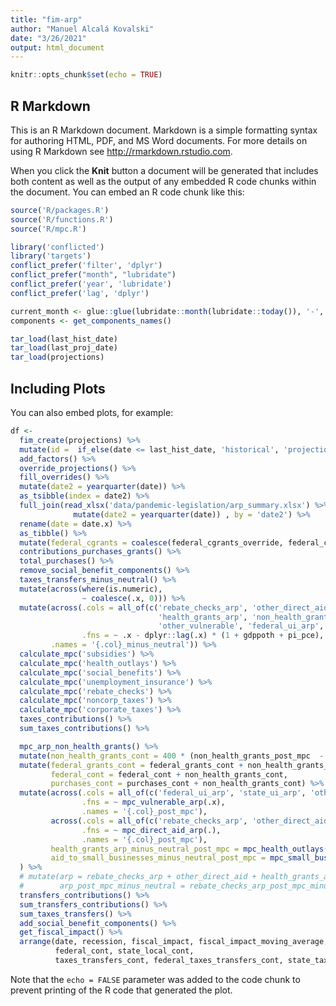 ```yaml
---
title: "fim-arp"
author: "Manuel Alcalá Kovalski"
date: "3/26/2021"
output: html_document
---
```


```r
knitr::opts_chunk$set(echo = TRUE)
```

## R Markdown

This is an R Markdown document.
Markdown is a simple formatting syntax for authoring HTML, PDF, and MS Word documents.
For more details on using R Markdown see <http://rmarkdown.rstudio.com>.

When you click the **Knit** button a document will be generated that includes both content as well as the output of any embedded R code chunks within the document.
You can embed an R code chunk like this:

```r
source('R/packages.R')
source('R/functions.R')
source('R/mpc.R')

library('conflicted')
library('targets')
conflict_prefer('filter', 'dplyr')
conflict_prefer("month", "lubridate")
conflict_prefer('year', 'lubridate')
conflict_prefer('lag', 'dplyr')

current_month <- glue::glue(lubridate::month(lubridate::today()), '-', lubridate::year(lubridate::today()))
components <- get_components_names()

tar_load(last_hist_date)
tar_load(last_proj_date)
tar_load(projections)

```

## Including Plots

You can also embed plots, for example:

```r
df <- 
  fim_create(projections) %>%
  mutate(id =  if_else(date <= last_hist_date, 'historical', 'projection')) %>%
  add_factors() %>%
  override_projections() %>%
  fill_overrides() %>% 
  mutate(date2 = yearquarter(date)) %>% 
  as_tsibble(index = date2) %>% 
  full_join(read_xlsx('data/pandemic-legislation/arp_summary.xlsx') %>% 
              mutate(date2 = yearquarter(date)) , by = 'date2') %>% 
  rename(date = date.x) %>% 
  as_tibble() %>% 
  mutate(federal_cgrants = coalesce(federal_cgrants_override, federal_cgrants)) %>%
  contributions_purchases_grants() %>%
  total_purchases() %>%
  remove_social_benefit_components() %>%
  taxes_transfers_minus_neutral() %>%
  mutate(across(where(is.numeric),
                ~ coalesce(.x, 0))) %>% 
  mutate(across(.cols = all_of(c('rebate_checks_arp', 'other_direct_aid', 
                                 'health_grants_arp', 'non_health_grants',
                                 'other_vulnerable', 'federal_ui_arp', 'state_ui_arp', 'aid_to_small_businesses')),
                .fns = ~ .x - dplyr::lag(.x) * (1 + gdppoth + pi_pce),
         .names = '{.col}_minus_neutral')) %>% 
  calculate_mpc('subsidies') %>%
  calculate_mpc('health_outlays') %>%
  calculate_mpc('social_benefits') %>%
  calculate_mpc('unemployment_insurance') %>%
  calculate_mpc('rebate_checks') %>%
  calculate_mpc('noncorp_taxes') %>%
  calculate_mpc('corporate_taxes') %>% 
  taxes_contributions() %>%
  sum_taxes_contributions() %>% 

  mpc_arp_non_health_grants() %>% 
  mutate(non_health_grants_cont = 400 * (non_health_grants_post_mpc  - lag(non_health_grants_post_mpc) * (1 + gdppoth + federal_cgrants_pi)) / lag(gdp)) %>% 
  mutate(federal_grants_cont = federal_grants_cont + non_health_grants_cont,
         federal_cont = federal_cont + non_health_grants_cont,
         purchases_cont = purchases_cont + non_health_grants_cont) %>% 
  mutate(across(.cols = all_of(c('federal_ui_arp', 'state_ui_arp', 'other_vulnerable') %>% paste0('_minus_neutral')),
                .fns = ~ mpc_vulnerable_arp(.x),
                .names = '{.col}_post_mpc'),
         across(.cols = all_of(c('rebate_checks_arp', 'other_direct_aid') %>% paste0('_minus_neutral')),
                .fns = ~ mpc_direct_aid_arp(.),
                .names = '{.col}_post_mpc'),
         health_grants_arp_minus_neutral_post_mpc = mpc_health_outlays(health_grants_arp_minus_neutral),
         aid_to_small_businesses_minus_neutral_post_mpc = mpc_small_businesses_arp((aid_to_small_businesses_minus_neutral))
  ) %>% 
  # mutate(arp = rebate_checks_arp + other_direct_aid + health_grants_arp + non_health_grants + other_vulnerable + federal_ui_arp + state_ui_arp + aid_to_small_businesses,
  #        arp_post_mpc_minus_neutral = rebate_checks_arp_post_mpc_minus_neutral + other_direct_aid_post_mpc_minus_neutral + federal_ui_arp_post_mpc_minus_neutral + state_ui_arp_post_mpc_minus_neutral + other_vulnerable_post_mpc_minus_neutral + non_health_grants_post_mpc_minus_neutral + aid_to_small_businesses_post_mpc_minus_neutral ) %>% 
  transfers_contributions() %>% 
  sum_transfers_contributions() %>% 
  sum_taxes_transfers() %>%
  add_social_benefit_components() %>%
  get_fiscal_impact() %>%
  arrange(date, recession, fiscal_impact, fiscal_impact_moving_average,
          federal_cont, state_local_cont,
          taxes_transfers_cont, federal_taxes_transfers_cont, state_taxes_transfers_cont)
```

Note that the `echo = FALSE` parameter was added to the code chunk to prevent printing of the R code that generated the plot.

```r

```
